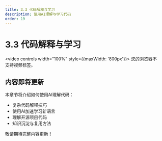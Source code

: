 ```yaml
---
title: 3.3 代码解释与学习
description: 使用AI理解与学习代码
order: 19
---
```


# 3.3 代码解释与学习

<video controls width="100%" style={{maxWidth: '800px'}}>
  <source src="https://minio.xiaofeng.show/ai-code/3.3.mp4" type="video/mp4" />
  您的浏览器不支持视频标签。
</video>

## 内容即将更新

本章节将介绍如何使用AI理解代码：

- 复杂代码解释技巧
- 使用AI加速学习新语言
- 理解开源项目代码
- 知识沉淀与复用方法

敬请期待完整内容更新！ 